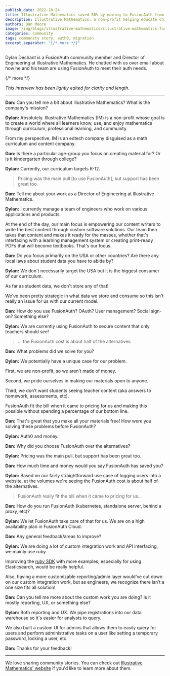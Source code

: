 ```yaml
---
publish_date: 2022-10-24 
title: Illustrative Mathematics saved 50% by moving to FusionAuth from Auth0
description: Illustrative Mathematics, a non-profit helping educate children about mathm, switched to FusionAuth and saved.
authors: Dan Moore
image: /img/blogs/illustrative-mathematics/illustrative-mathematics-fusionauth.png
categories: Community
tags: community story, auth0, migration
excerpt_separator: "{/* more */}"
---
```


Dylan Dechant is a FusionAuth community member and Director of Engineering at Illustrative Mathematics. He chatted with us over email about how he and his team are using FusionAuth to meet their auth needs. 

{/* more */}

*This interview has been lightly edited for clarity and length.*

-------

**Dan:** Can you tell me a bit about Illustrative Mathematics? What is the company's mission?

**Dylan:** Absolutely. Illustrative Mathematics (IM) is a non-profit whose goal is to create a world where all learners know, use, and enjoy mathematics through curriculum, professional learning, and community.

From my perspective, IM is an edtech company disguised as a math curriculum and content company.

**Dan:** Is there a particular age-group you focus on creating material for? Or is it kindergarten through college? 

**Dylan:** Currently, our curriculum targets K-12.

> Pricing was the main pull [to use FusionAuth], but support has been great too.

**Dan:** Tell me about your work as a Director of Engineering at Illustrative Mathematics.

**Dylan:** I currently manage a team of engineers who work on various applications and products.

At the end of the day, our main focus is empowering our content writers to write the best content through custom software solutions. Our team then takes that content and makes it ready for the masses, whether that's interfacing with a learning management system or creating print-ready PDFs that will become textbooks. That's our focus.

**Dan:** Do you focus primarily on the USA or other countries? Are there any local laws about student data you have to abide by?

**Dylan:** We don't necessarily target the USA but it is the biggest consumer of our curriculum. 

As far as student data, we don't store any of that! 

We've been pretty strategic in what data we store and consume so this isn't really an issue for us with our current model.

**Dan:** How do you use FusionAuth? OAuth? User management? Social sign-on? Something else?

**Dylan:** We are currently using FusionAuth to secure content that only teachers should see!

> ... the FusionAuth cost is about half of the alternatives.

**Dan:** What problems did we solve for you?

**Dylan:** We potentially have a unique case for our problem.

First, we are non-profit, so we aren’t made of money. 

Second, we pride ourselves in making our materials open to anyone. 

Third, we don’t want students seeing teacher content (aka answers to homework, assessments, etc).

FusionAuth fit the bill when it came to pricing for us and making this possible without spending a percentage of our bottom line.

**Dan:** That's great that you make all your materials free! How were you solving these problems before FusionAuth?

**Dylan:** Auth0 and money.

**Dan:** Why did you choose FusionAuth over the alternatives?

**Dylan:** Pricing was the main pull, but support has been great too.

**Dan:** How much time and money would you say FusionAuth has saved you?

**Dylan:** Based on our fairly straightforward use case of logging users into a website, at the volumes we're seeing the FusionAuth cost is about half of the alternatives.

> FusionAuth really fit the bill when it came to pricing for us...

**Dan:** How do you run FusionAuth (kubernetes, standalone server, behind a proxy, etc)?

**Dylan:** We let FusionAuth take care of that for us. We are on a high availability plan in FusionAuth Cloud.

**Dan:** Any general feedback/areas to improve?

**Dylan:** We are doing a lot of custom integration work and API interfacing, we mainly use ruby.

Improving the [ruby SDK](/docs/v1/tech/client-libraries/ruby) with more examples, especially for using Elasticsearch, would be really helpful.

Also, having a more customizable reporting/admin layer would’ve cut down on our custom integration work, but as engineers, we recognize there isn’t a one size fits all solution!

**Dan:** Can you tell me more about the custom work you are doing? Is it mostly reporting, UX, or something else?

**Dylan:** Both reporting and UX. We pipe registrations into our data warehouse so it's easier for analysts to query. 

We also built a custom UI for admins that allows them to easily query for users and perform administrative tasks on a user like setting a temporary password, locking a user, etc.

**Dan:** Thanks for your feedback!

-------

We love sharing community stories. You can check out [Illustrative Mathematics' website](https://illustrativemathematics.org/) if you'd like to learn more about them. 

